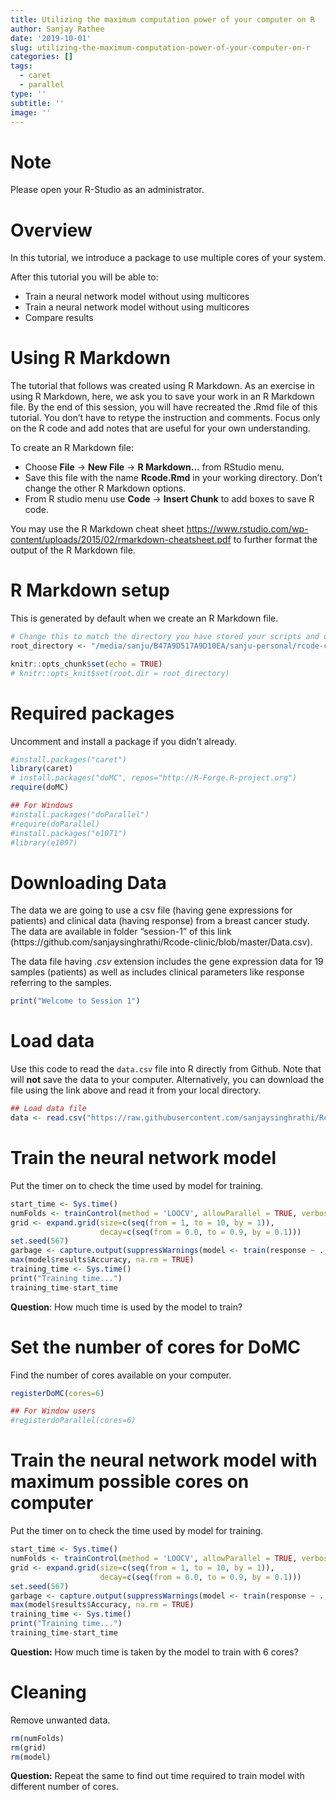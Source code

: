 ```yaml
---
title: Utilizing the maximum computation power of your computer on R
author: Sanjay Rathee
date: '2019-10-01'
slug: utilizing-the-maximum-computation-power-of-your-computer-on-r
categories: []
tags:
  - caret
  - parallel
type: ''
subtitle: ''
image: ''
---
```

# Note

Please open your R-Studio as an administrator.

# Overview

In this tutorial, we introduce a package to use multiple cores of your system.

After this tutorial you will be able to:

*  Train a neural network model without using multicores
*  Train a neural network model without using multicores
*  Compare results


# Using R Markdown

The tutorial that follows was created using R Markdown. As an exercise in using R Markdown, here, we ask you to save your work in an R Markdown file. By the end of this session, you will have recreated the .Rmd file of this tutorial. You don't have to retype the instruction and comments. Focus only on the R code and add notes that are useful for your own understanding.

To create an R Markdown file:

* Choose **File** -> **New File** -> **R Markdown...** from RStudio menu.
* Save this file with the name **Rcode.Rmd** in your working directory. Don't change the other R Markdown options.
* From R studio menu use **Code** -> **Insert Chunk** to add boxes to save R code.

You may use the R Markdown cheat sheet [https://www.rstudio.com/wp-content/uploads/2015/02/rmarkdown-cheatsheet.pdf](https://www.rstudio.com/wp-content/uploads/2015/02/rmarkdown-cheatsheet.pdf) to further format the output of the R Markdown file.


# R Markdown setup

This is generated by default when we create an R Markdown file. 

```r

# Change this to match the directory you have stored your scripts and data
root_directory <- "/media/sanju/B47A9D517A9D10EA/sanju-personal/rcode-clinic/rcode"

knitr::opts_chunk$set(echo = TRUE)
# knitr::opts_knit$set(root.dir = root_directory)

```

# Required packages

Uncomment and install a package if you didn't already.

```r

#install.packages("caret")
library(caret)
# install.packages("doMC", repos="http://R-Forge.R-project.org")
require(doMC)

## For Windows
#install.packages("doParallel")
#require(doParallel)
#install.packages("e1071")
#library(e1097)
```

# Downloading Data

The data we are going to use a csv file (having gene expressions for patients) and clinical data (having response) from a breast cancer study. The data are available in folder "session-1" of this link (https://github.com/sanjaysinghrathi/Rcode-clinic/blob/master/Data.csv).

The data file  having *.csv* extension includes the gene expression data for 19 samples (patients) as well as includes clinical parameters like response referring to the samples.

```r

print("Welcome to Session 1")

```


# Load data 

Use this code to read the `data.csv` file into R directly from Github. Note that will **not** save the data to your computer. Alternatively, you can download the file using the link above and read it from your local directory. 
```r

## Load data file
data <- read.csv("https://raw.githubusercontent.com/sanjaysinghrathi/Rcode-clinic/master/Data.csv", header = TRUE, row.names = 1)

```

# Train the neural network model
 Put the timer on to check the time used by model for training.

```r
start_time <- Sys.time()
numFolds <- trainControl(method = 'LOOCV', allowParallel = TRUE, verbose=TRUE , search = "grid")
grid <- expand.grid(size=c(seq(from = 1, to = 10, by = 1)),
                    decay=c(seq(from = 0.0, to = 0.9, by = 0.1)))
set.seed(567)
garbage <- capture.output(suppressWarnings(model <- train(response ~ ., data, method='nnet', trace = FALSE, preProcess = c('center', 'scale'), metric="Accuracy", trControl = numFolds, linout=FALSE, tuneGrid=grid)))
max(model$results$Accuracy, na.rm = TRUE)
training_time <- Sys.time()
print("Training time...")
training_time-start_time

```

**Question**: How much time is used by the model to train?


# Set the number of cores for DoMC

 Find the number of cores available on your computer.
 
```r
registerDoMC(cores=6)

## For Window users
#registerdoParallel(cores=6)
```


# Train the neural network model with maximum possible cores on computer

 Put the timer on to check the time used by model for training.

```r

start_time <- Sys.time()
numFolds <- trainControl(method = 'LOOCV', allowParallel = TRUE, verbose=TRUE , search = "grid")
grid <- expand.grid(size=c(seq(from = 1, to = 10, by = 1)),
                    decay=c(seq(from = 0.0, to = 0.9, by = 0.1)))
set.seed(567)
garbage <- capture.output(suppressWarnings(model <- train(response ~ ., data, method='nnet', trace = FALSE, preProcess = c('center', 'scale'), metric="Accuracy", trControl = numFolds, linout=FALSE, tuneGrid=grid)))
max(model$results$Accuracy, na.rm = TRUE)
training_time <- Sys.time()
print("Training time...")
training_time-start_time

```
**Question:** How much time is taken by the model to train with 6 cores?

# Cleaning 

Remove unwanted data. 

```r
rm(numFolds)
rm(grid)
rm(model)
```

**Question:** Repeat the same to find out time required to train model with different number of cores.

